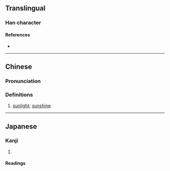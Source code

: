 {{character info}}
==Translingual==

===Han character===
{{Han char|rn=86|rad=火|as=09|sn=13|four=61809|canj=ASF|ids=⿱昛火}}

====References====
* {{Han ref|kx=0677.120|dkj=19205|hdz=32209.030|uh=715A|ud=29018|bh=DEA3|bd=56995}}

----

==Chinese==
{{zh-forms|alt=燛}}

===Pronunciation===
{{zh-pron
|m=jiǒng
|m-s=
|dg=
|c=gwing2
|c-t=
|g=
|h=pfs=
|j=
|mb=
|md=
|mn=
|mn-t=
|w=
|x=
|mc=y
|oc=y
|cat=n
}}

===Definitions===
{{zh-hanzi}}

# {{lb|zh|literary}} [[sunlight]]; [[sunshine]]

----

==Japanese==

===Kanji===
{{ja-kanji|grade=|rs=火09}}

# {{rfdef|ja|sort=火09}}

====Readings====
{{ja-readings
|on=けい, きょう
|kun=ひ
}}